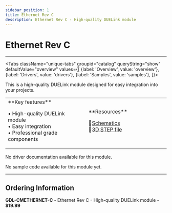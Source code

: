 ```yaml
---
sidebar_position: 1
title: Ethernet Rev C
description: Ethernet Rev C - High-quality DUELink module
---
```



# Ethernet Rev C

<ProductImageSelector 
  partNumber="cmethernet-c"
  productName="Ethernet Rev C"
/>

---

<Tabs className="unique-tabs" groupid="catalog" queryString="show" defaultValue="overview"
  values={[
    {label: 'Overview', value: 'overview'},
    {label: 'Drivers', value: 'drivers'},
    {label: 'Samples', value: 'samples'},
  ]}>

<TabItem value="overview">

This is a high-quality DUELink module designed for easy integration into your projects.

<table><td width='50%'>
**Key features**

• High-quality DUELink module<br/>
• Easy integration<br/>
• Professional grade components<br/>

</td><td width='50%'>
**Resources**
 
📄[Schematics](/sch/cmethernet-c.pdf)<br/>
🔩[3D STEP file](/3d/cmethernet-c.step)<br/>

</td></table>

</TabItem>

<TabItem value="drivers">

No driver documentation available for this module.

</TabItem>

<TabItem value="samples">

No sample code available for this module yet.

</TabItem>

</Tabs>

---

## Ordering Information

**GDL-CMETHERNET-C** - Ethernet Rev C - High-quality DUELink module - **$19.99**
